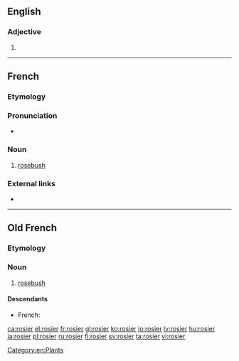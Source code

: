 ==English==

===Adjective===
{{head|en|adjective comparative form}}

# {{en-comparative of|rosy}}

----

==French==

===Etymology===
{{suffix|rose|ier|lang=fr}}

===Pronunciation===
* {{audio|Fr-rosier.ogg|Audio|lang=fr}}

===Noun===
{{fr-noun|m}}

# [[rosebush]]

===External links===
* {{R:TLFi}}

[[Category:en:Plants]]

----

==Old French==

===Etymology===
{{suffix|rose|ier|lang=fro}}

===Noun===
{{fro-noun|m}}

# [[rosebush]]

====Descendants====
* French: {{l|fr|rosier}}

[[ca:rosier]]
[[el:rosier]]
[[fr:rosier]]
[[gl:rosier]]
[[ko:rosier]]
[[io:rosier]]
[[lv:rosier]]
[[hu:rosier]]
[[ja:rosier]]
[[pl:rosier]]
[[ru:rosier]]
[[fi:rosier]]
[[sv:rosier]]
[[ta:rosier]]
[[vi:rosier]]